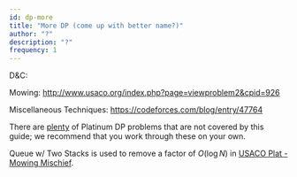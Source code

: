```yaml
---
id: dp-more
title: "More DP (come up with better name?)"
author: "?"
description: "?"
frequency: 1
---
```


D&C:

Mowing: http://www.usaco.org/index.php?page=viewproblem2&cpid=926

Miscellaneous Techniques: https://codeforces.com/blog/entry/47764

<Info title="Pro Tip">

There are [plenty](https://github.com/bqi343/USACO/blob/master/Contests/USACO%20Links/Division-Specific/Platinum.md) of Platinum DP problems that are not covered by this guide; we recommend that you work through these on your own.

</Info>

<Optional title="Application">

Queue w/ Two Stacks is used to remove a factor of $O(\log N)$ in [USACO Plat - Mowing Mischief](http://www.usaco.org/index.php?page=viewproblem2&cpid=926).

</Optional>
